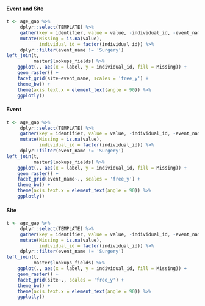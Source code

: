 #### Event and Site
```r
t <- age_gap %>%
     dplyr::select(TEMPLATE) %>%
     gather(key = identifier, value = value, -individual_id, -event_name, -site) %>%
     mutate(Missing = is.na(value),
            individual_id = factor(individual_id)) %>%
     dplyr::filter(event_name != 'Surgery')
left_join(t,
          master$lookups_fields) %>%
    ggplot(., aes(x = label, y = individual_id, fill = Missing)) +
    geom_raster() +
    facet_grid(site~event_name, scales = 'free_y') +
    theme_bw() +
    theme(axis.text.x = element_text(angle = 90)) %>%
    ggplotly()

```

#### Event
```r
t <- age_gap %>%
     dplyr::select(TEMPLATE) %>%
     gather(key = identifier, value = value, -individual_id, -event_name, -site) %>%
     mutate(Missing = is.na(value),
            individual_id = factor(individual_id)) %>%
     dplyr::filter(event_name != 'Surgery')
left_join(t,
          master$lookups_fields) %>%
    ggplot(., aes(x = label, y = individual_id, fill = Missing)) +
    geom_raster() +
    facet_grid(event_name~., scales = 'free_y') +
    theme_bw() +
    theme(axis.text.x = element_text(angle = 90)) %>%
    ggplotly()


```

#### Site
```r
t <- age_gap %>%
     dplyr::select(TEMPLATE) %>%
     gather(key = identifier, value = value, -individual_id, -event_name, -site) %>%
     mutate(Missing = is.na(value),
            individual_id = factor(individual_id)) %>%
     dplyr::filter(event_name != 'Surgery')
left_join(t,
          master$lookups_fields) %>%
    ggplot(., aes(x = label, y = individual_id, fill = Missing)) +
    geom_raster() +
    facet_grid(site~., scales = 'free_y') +
    theme_bw() +
    theme(axis.text.x = element_text(angle = 90)) %>%
    ggplotly()


```
